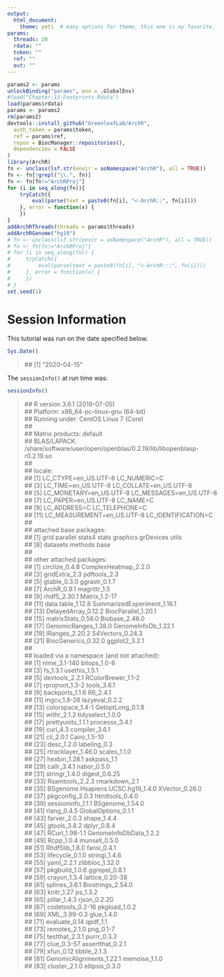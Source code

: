 ```yaml
---
output:
  html_document:
    theme: yeti  # many options for theme, this one is my favorite.
params:
  threads: 20
  rdata: ""
  token: ""
  ref: ""
  out: ""
---
```


```r
params2 <- params
unlockBinding("params", env = .GlobalEnv)
#load("Chapter-13-Footprints.Rdata")
load(params$rdata)
params <- params2
rm(params2)
devtools::install_github("GreenleafLab/ArchR", 
  auth_token = params$token, 
  ref = params$ref,
  repos = BiocManager::repositories(),
  dependencies = FALSE
)
library(ArchR)
fn <- unclass(lsf.str(envir = asNamespace("ArchR"), all = TRUE))
fn <- fn[!grepl("\\.", fn)]
fn <- fn[fn!="ArchRProj"]
for (i in seq_along(fn)){
    tryCatch({
        eval(parse(text = paste0(fn[i], "<-ArchR::", fn[i])))
    }, error = function(x) {
    })
}
addArchRThreads(threads = params$threads)
addArchRGenome("hg19")
# fn <- unclass(lsf.str(envir = asNamespace("ArchR"), all = TRUE))
# fn <- fn[fn!="ArchRProj"]
# for (i in seq_along(fn)) {
#     tryCatch({
#         eval(parse(text = paste0(fn[i], "<-ArchR:::", fn[i])))
#     }, error = function(x) {
#     })
# }
set.seed(1)
```

# Session Information
This tutorial was run on the date specified below.
```r
Sys.Date()
```
> \## [1] "2020-04-15"  

The `sessionInfo()` at run time was:
```r
sessionInfo()
```
> \## R version 3.6.1 (2019-07-05)  
## Platform: x86_64-pc-linux-gnu (64-bit)  
## Running under: CentOS Linux 7 (Core)  
##   
## Matrix products: default  
## BLAS/LAPACK: /share/software/user/open/openblas/0.2.19/lib/libopenblasp-r0.2.19.so  
##   
## locale:  
##  [1] LC_CTYPE=en_US.UTF-8       LC_NUMERIC=C              
##  [3] LC_TIME=en_US.UTF-8        LC_COLLATE=en_US.UTF-8    
##  [5] LC_MONETARY=en_US.UTF-8    LC_MESSAGES=en_US.UTF-8   
##  [7] LC_PAPER=en_US.UTF-8       LC_NAME=C                 
##  [9] LC_ADDRESS=C               LC_TELEPHONE=C            
## [11] LC_MEASUREMENT=en_US.UTF-8 LC_IDENTIFICATION=C       
##   
## attached base packages:  
##  [1] grid      parallel  stats4    stats     graphics  grDevices utils    
##  [8] datasets  methods   base     
##   
## other attached packages:  
##  [1] circlize_0.4.8              ComplexHeatmap_2.2.0       
##  [3] gridExtra_2.3               pdftools_2.3               
##  [5] gtable_0.3.0                ggrastr_0.1.7              
##  [7] ArchR_0.9.1                 magrittr_1.5               
##  [9] rhdf5_2.30.1                Matrix_1.2-17              
## [11] data.table_1.12.8           SummarizedExperiment_1.16.1  
## [13] DelayedArray_0.12.2         BiocParallel_1.20.1        
## [15] matrixStats_0.56.0          Biobase_2.46.0             
## [17] GenomicRanges_1.38.0        GenomeInfoDb_1.22.1        
## [19] IRanges_2.20.2              S4Vectors_0.24.3           
## [21] BiocGenerics_0.32.0         ggplot2_3.2.1              
##   
## loaded via a namespace (and not attached):  
##  [1] nlme_3.1-140                      bitops_1.0-6                     
##  [3] fs_1.3.1                          usethis_1.5.1                    
##  [5] devtools_2.2.1                    RColorBrewer_1.1-2               
##  [7] rprojroot_1.3-2                   tools_3.6.1                      
##  [9] backports_1.1.6                   R6_2.4.1                         
## [11] mgcv_1.8-28                       lazyeval_0.2.2                   
## [13] colorspace_1.4-1                  GetoptLong_0.1.8                 
## [15] withr_2.1.2                       tidyselect_1.0.0                 
## [17] prettyunits_1.1.1                 processx_3.4.1                   
## [19] curl_4.3                          compiler_3.6.1                   
## [21] cli_2.0.1                         Cairo_1.5-10                     
## [23] desc_1.2.0                        labeling_0.3                     
## [25] rtracklayer_1.46.0                scales_1.1.0                     
## [27] hexbin_1.28.1                     askpass_1.1                      
## [29] callr_3.4.1                       nabor_0.5.0                      
## [31] stringr_1.4.0                     digest_0.6.25                    
## [33] Rsamtools_2.2.3                   rmarkdown_2.1                    
## [35] BSgenome.Hsapiens.UCSC.hg19_1.4.0 XVector_0.26.0                   
## [37] pkgconfig_2.0.3                   htmltools_0.4.0                  
## [39] sessioninfo_1.1.1                 BSgenome_1.54.0                  
## [41] rlang_0.4.5                       GlobalOptions_0.1.1              
## [43] farver_2.0.3                      shape_1.4.4                      
## [45] gtools_3.8.2                      dplyr_0.8.4                      
## [47] RCurl_1.98-1.1                    GenomeInfoDbData_1.2.2           
## [49] Rcpp_1.0.4                        munsell_0.5.0                    
## [51] Rhdf5lib_1.8.0                    fansi_0.4.1                      
## [53] lifecycle_0.1.0                   stringi_1.4.6                    
## [55] yaml_2.2.1                        zlibbioc_1.32.0                  
## [57] pkgbuild_1.0.6                    ggrepel_0.8.1                    
## [59] crayon_1.3.4                      lattice_0.20-38                  
## [61] splines_3.6.1                     Biostrings_2.54.0                
## [63] knitr_1.27                        ps_1.3.2                         
## [65] pillar_1.4.3                      rjson_0.2.20                     
## [67] codetools_0.2-16                  pkgload_1.0.2                    
## [69] XML_3.99-0.3                      glue_1.4.0                       
## [71] evaluate_0.14                     qpdf_1.1                         
## [73] remotes_2.1.0                     png_0.1-7                        
## [75] testthat_2.3.1                    purrr_0.3.3                      
## [77] clue_0.3-57                       assertthat_0.2.1                 
## [79] xfun_0.12                         tibble_2.1.3                     
## [81] GenomicAlignments_1.22.1          memoise_1.1.0                    
## [83] cluster_2.1.0                     ellipsis_0.3.0  
